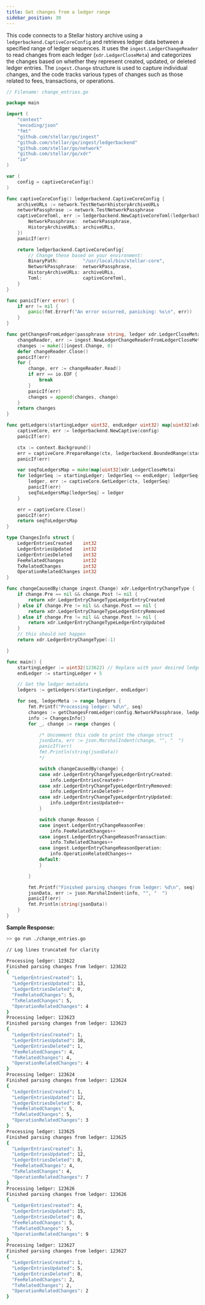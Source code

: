 ```yaml
---
title: Get changes from a ledger range
sidebar_position: 30
---
```


This code connects to a Stellar history archive using a `ledgerbackend.CaptiveCoreConfig` and retrieves ledger data between a specified range of ledger sequences. It uses the `ingest.LedgerChangeReader` to read changes from each ledger (`xdr.LedgerCloseMeta`) and categorizes the changes based on whether they represent created, updated, or deleted ledger entries. The `ingest.Change` structure is used to capture individual changes, and the code tracks various types of changes such as those related to fees, transactions, or operations.

<CodeExample>

```go
// Filename: change_entries.go

package main

import (
	"context"
	"encoding/json"
	"fmt"
	"github.com/stellar/go/ingest"
	"github.com/stellar/go/ingest/ledgerbackend"
	"github.com/stellar/go/network"
	"github.com/stellar/go/xdr"
	"io"
)

var (
	config = captiveCoreConfig()
)

func captiveCoreConfig() ledgerbackend.CaptiveCoreConfig {
	archiveURLs := network.TestNetworkhistoryArchiveURLs
	networkPassphrase := network.TestNetworkPassphrase
	captiveCoreToml, err := ledgerbackend.NewCaptiveCoreToml(ledgerbackend.CaptiveCoreTomlParams{
		NetworkPassphrase:  networkPassphrase,
		HistoryArchiveURLs: archiveURLs,
	})
	panicIf(err)

	return ledgerbackend.CaptiveCoreConfig{
		// Change these based on your environment:
		BinaryPath:         "/usr/local/bin/stellar-core",
		NetworkPassphrase:  networkPassphrase,
		HistoryArchiveURLs: archiveURLs,
		Toml:               captiveCoreToml,
	}
}

func panicIf(err error) {
	if err != nil {
		panic(fmt.Errorf("An error occurred, panicking: %s\n", err))
	}
}

func getChangesFromLedger(passphrase string, ledger xdr.LedgerCloseMeta) []ingest.Change {
	changeReader, err := ingest.NewLedgerChangeReaderFromLedgerCloseMeta(passphrase, ledger)
	changes := make([]ingest.Change, 0)
	defer changeReader.Close()
	panicIf(err)
	for {
		change, err := changeReader.Read()
		if err == io.EOF {
			break
		}
		panicIf(err)
		changes = append(changes, change)
	}
	return changes
}

func getLedgers(startingLedger uint32, endLedger uint32) map[uint32]xdr.LedgerCloseMeta {
	captiveCore, err := ledgerbackend.NewCaptive(config)
	panicIf(err)

	ctx := context.Background()
	err = captiveCore.PrepareRange(ctx, ledgerbackend.BoundedRange(startingLedger, endLedger))
	panicIf(err)

	var seqToLedgersMap = make(map[uint32]xdr.LedgerCloseMeta)
	for ledgerSeq := startingLedger; ledgerSeq <= endLedger; ledgerSeq++ {
		ledger, err := captiveCore.GetLedger(ctx, ledgerSeq)
		panicIf(err)
		seqToLedgersMap[ledgerSeq] = ledger
	}

	err = captiveCore.Close()
	panicIf(err)
	return seqToLedgersMap
}

type ChangesInfo struct {
	LedgerEntriesCreated    int32
	LedgerEntriesUpdated    int32
	LedgerEntriesDeleted    int32
	FeeRelatedChanges       int32
	TxRelatedChanges        int32
	OperationRelatedChanges int32
}

func changeCausedBy(change ingest.Change) xdr.LedgerEntryChangeType {
	if change.Pre == nil && change.Post != nil {
		return xdr.LedgerEntryChangeTypeLedgerEntryCreated
	} else if change.Pre != nil && change.Post == nil {
		return xdr.LedgerEntryChangeTypeLedgerEntryRemoved
	} else if change.Pre != nil && change.Post != nil {
		return xdr.LedgerEntryChangeTypeLedgerEntryUpdated
	}
	// this should not happen
	return xdr.LedgerEntryChangeType(-1)

}

func main() {
	startingLedger := uint32(123622) // Replace with your desired ledger number
	endLedger := startingLedger + 5

	// Get the ledger metadata
	ledgers := getLedgers(startingLedger, endLedger)

	for seq, ledgerMeta := range ledgers {
		fmt.Printf("Processing ledger: %d\n", seq)
		changes := getChangesFromLedger(config.NetworkPassphrase, ledgerMeta)
		info := ChangesInfo{}
		for _, change := range changes {

			/* Uncomment this code to print the change struct
			jsonData, err := json.MarshalIndent(change, "", "  ")
			panicIf(err)
			fmt.Println(string(jsonData))
			*/

			switch changeCausedBy(change) {
			case xdr.LedgerEntryChangeTypeLedgerEntryCreated:
				info.LedgerEntriesCreated++
			case xdr.LedgerEntryChangeTypeLedgerEntryRemoved:
				info.LedgerEntriesDeleted++
			case xdr.LedgerEntryChangeTypeLedgerEntryUpdated:
				info.LedgerEntriesUpdated++
			}

			switch change.Reason {
			case ingest.LedgerEntryChangeReasonFee:
				info.FeeRelatedChanges++
			case ingest.LedgerEntryChangeReasonTransaction:
				info.TxRelatedChanges++
			case ingest.LedgerEntryChangeReasonOperation:
				info.OperationRelatedChanges++
			default:
			}

		}

		fmt.Printf("Finished parsing changes from ledger: %d\n", seq)
		jsonData, err := json.MarshalIndent(info, "", "  ")
		panicIf(err)
		fmt.Println(string(jsonData))
	}
}
```

</CodeExample>

**Sample Response:**

```bash
>> go run ./change_entries.go

// Log lines truncated for clarity

Processing ledger: 123622
Finished parsing changes from ledger: 123622
{
  "LedgerEntriesCreated": 1,
  "LedgerEntriesUpdated": 13,
  "LedgerEntriesDeleted": 0,
  "FeeRelatedChanges": 5,
  "TxRelatedChanges": 5,
  "OperationRelatedChanges": 4
}
Processing ledger: 123623
Finished parsing changes from ledger: 123623
{
  "LedgerEntriesCreated": 1,
  "LedgerEntriesUpdated": 10,
  "LedgerEntriesDeleted": 1,
  "FeeRelatedChanges": 4,
  "TxRelatedChanges": 4,
  "OperationRelatedChanges": 4
}
Processing ledger: 123624
Finished parsing changes from ledger: 123624
{
  "LedgerEntriesCreated": 1,
  "LedgerEntriesUpdated": 12,
  "LedgerEntriesDeleted": 0,
  "FeeRelatedChanges": 5,
  "TxRelatedChanges": 5,
  "OperationRelatedChanges": 3
}
Processing ledger: 123625
Finished parsing changes from ledger: 123625
{
  "LedgerEntriesCreated": 3,
  "LedgerEntriesUpdated": 12,
  "LedgerEntriesDeleted": 0,
  "FeeRelatedChanges": 4,
  "TxRelatedChanges": 4,
  "OperationRelatedChanges": 7
}
Processing ledger: 123626
Finished parsing changes from ledger: 123626
{
  "LedgerEntriesCreated": 4,
  "LedgerEntriesUpdated": 15,
  "LedgerEntriesDeleted": 0,
  "FeeRelatedChanges": 5,
  "TxRelatedChanges": 5,
  "OperationRelatedChanges": 9
}
Processing ledger: 123627
Finished parsing changes from ledger: 123627
{
  "LedgerEntriesCreated": 1,
  "LedgerEntriesUpdated": 5,
  "LedgerEntriesDeleted": 0,
  "FeeRelatedChanges": 2,
  "TxRelatedChanges": 2,
  "OperationRelatedChanges": 2
}
```
